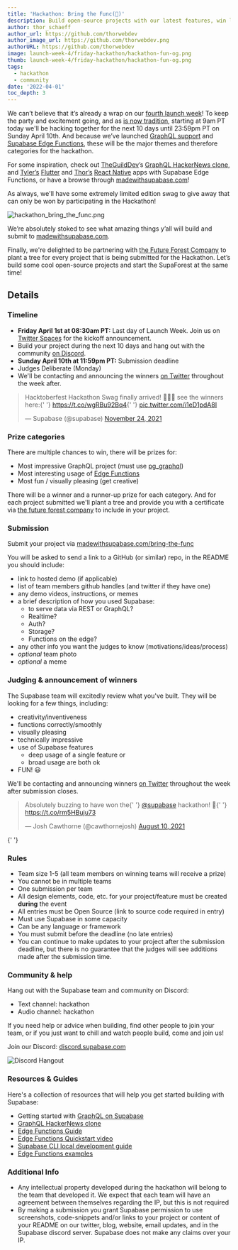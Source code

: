 ```yaml
---
title: 'Hackathon: Bring the Func(🕺)'
description: Build open-source projects with our latest features, win limited edition swag and plant a tree!
author: thor_schaeff
author_url: https://github.com/thorwebdev
author_image_url: https://github.com/thorwebdev.png
authorURL: https://github.com/thorwebdev
image: launch-week-4/friday-hackathon/hackathon-fun-og.png
thumb: launch-week-4/friday-hackathon/hackathon-fun-og.png
tags:
  - hackathon
  - community
date: '2022-04-01'
toc_depth: 3
---
```


We can’t believe that it’s already a wrap on our [fourth launch week](https://supabase.com/blog/2022/03/25/supabase-launch-week-four)! To keep the party and excitement going, and as [is now tradition](https://supabase.com/blog/2022/03/28/community-day#launch-week-iv---what-to-expect), starting at 9am PT today we'll be hacking together for the next 10 days until 23:59pm PT on Sunday April 10th. And because we’ve launched [GraphQL support](https://supabase.com/blog/2022/03/29/graphql-now-available) and [Supabase Edge Functions](https://supabase.com/blog/2022/03/30/supabase-enterprise), these will be the major themes and therefore categories for the hackathon.

For some inspiration, check out [TheGuildDev](https://twitter.com/TheGuildDev)’s [GraphQL HackerNews clone](https://supabase-graphql-example.vercel.app/), and [Tyler’s](https://twitter.com/dshukertjr) [Flutter](https://github.com/supabase-community/flutter-stripe-payments-with-supabase-functions) and [Thor’s](https://twitter.com/thorwebdev) [React Native](https://github.com/supabase-community/expo-stripe-payments-with-supabase-functions) apps with Supabase Edge Functions, or have a browse through [madewithsupabase.com](http://madewithsupabase.com)!

As always, we'll have some extremely limited edition swag to give away that can only be won by participating in the Hackathon!

![hackathon_bring_the_func.png](/images/blog/launch-week-4/friday-hackathon/hackathon_bring_the_func.png)

We’re absolutely stoked to see what amazing things y’all will build and submit to [madewithsupabase.com](https://www.madewithsupabase.com/bring-the-func).

Finally, we're delighted to be partnering with [the Future Forest Company](https://thefutureforestcompany.com/) to plant a tree for every project that is being submitted for the Hackathon. Let’s build some cool open-source projects and start the SupaForest at the same time!

## Details

### Timeline

- **Friday April 1st at 08:30am PT:** Last day of Launch Week. Join us on [Twitter Spaces](https://twitter.com/i/spaces/1BdxYwWBzeDGX) for the kickoff announcement.
- Build your project during the next 10 days and hang out with the community [on Discord](https://discord.gg/bnncdqgBSS).
- **Sunday April 10th at 11:59pm PT:** Submission deadline
- Judges Deliberate (Monday)
- We'll be contacting and announcing the winners [on Twitter](https://twitter.com/supabase) throughout the week after.

<blockquote class="twitter-tweet" data-theme="dark">
  <p lang="en" dir="ltr">
    Hacktoberfest Hackathon Swag finally arrived! 🥇🥈🥨 see the winners here:{' '}
    <a href="https://t.co/wgRBu92Bq4">https://t.co/wgRBu92Bq4</a>{' '}
    <a href="https://t.co/i1eD1pdA8I">pic.twitter.com/i1eD1pdA8I</a>
  </p>
  &mdash; Supabase (@supabase) <a href="https://twitter.com/supabase/status/1463355998928736262?ref_src=twsrc%5Etfw">November 24, 2021</a>
</blockquote> <script async src="https://platform.twitter.com/widgets.js" charset="utf-8"></script>

### Prize categories

There are multiple chances to win, there will be prizes for:

- Most impressive GraphQL project (must use [pg_graphql](https://supabase.com/blog/2022/03/29/graphql-now-available#getting-started))
- Most interesting usage of [Edge Functions]()
- Most fun / visually pleasing (get creative)

There will be a winner and a runner-up prize for each category. And for each project submitted we'll plant a tree and provide you with a certificate via [the future forest company](https://thefutureforestcompany.com/) to include in your project.

### Submission

Submit your project via [madewithsupabase.com/bring-the-func](https://www.madewithsupabase.com/bring-the-func)

You will be asked to send a link to a GitHub (or similar) repo, in the README you should include:

- link to hosted demo (if applicable)
- list of team members github handles (and twitter if they have one)
- any demo videos, instructions, or memes
- a brief description of how you used Supabase:
  - to serve data via REST or GraphQL?
  - Realtime?
  - Auth?
  - Storage?
  - Functions on the edge?
- any other info you want the judges to know (motivations/ideas/process)
- _optional_ team photo
- _optional_ a meme

### Judging & announcement of winners

The Supabase team will excitedly review what you've built. They will be looking for a few things, including:

- creativity/inventiveness
- functions correctly/smoothly
- visually pleasing
- technically impressive
- use of Supabase features
  - deep usage of a single feature or
  - broad usage are both ok
- FUN! 😃

We'll be contacting and announcing winners [on Twitter](https://twitter.com/supabase) throughout the week after submission closes.

<blockquote class="twitter-tweet" data-dnt="true" data-theme="dark">
  <p lang="en" dir="ltr">
    Absolutely buzzing to have won the{' '}
    <a href="https://twitter.com/supabase?ref_src=twsrc%5Etfw">@supabase</a> hackathon! 🥳{' '}
    <a href="https://t.co/rm5HBuju73">https://t.co/rm5HBuju73</a>
  </p>
  &mdash; Josh Cawthorne (@cawthornejosh) <a href="https://twitter.com/cawthornejosh/status/1424985377136390183?ref_src=twsrc%5Etfw">August 10, 2021</a>
</blockquote> <script async src="https://platform.twitter.com/widgets.js" charset="utf-8"></script>{' '}

### Rules

- Team size 1-5 (all team members on winning teams will receive a prize)
- You cannot be in multiple teams
- One submission per team
- All design elements, code, etc. for your project/feature must be created **during** the event
- All entries must be Open Source (link to source code required in entry)
- Must use Supabase in some capacity
- Can be any language or framework
- You must submit before the deadline (no late entries)
- You can continue to make updates to your project after the submission deadline, but there is no guarantee that the judges will see additions made after the submission time.

### Community & help

Hang out with the Supabase team and community on Discord:

- Text channel: hackathon
- Audio channel: hackathon

If you need help or advice when building, find other people to join your team, or if you just want to chill and watch people build, come and join us!

Join our Discord: [discord.supabase.com](https://discord.supabase.com)

![Discord Hangout](/images/blog/hackathon/community.png)

### Resources & Guides

Here's a collection of resources that will help you get started building with Supabase:

- Getting started with [GraphQL on Supabase](https://supabase.com/blog/2022/03/29/graphql-now-available#getting-started)
- [GraphQL HackerNews clone](https://supabase-graphql-example.vercel.app/)
- [Edge Functions Guide](https://supabase.com/docs/guides/functions)
- [Edge Functions Quickstart video](https://youtu.be/rzglqRdZUQE)
- [Supabase CLI local development guide](https://supabase.com/docs/guides/local-development)
- [Edge Functions examples](https://github.com/supabase/supabase/tree/master/examples/edge-functions)

### Additional Info

- Any intellectual property developed during the hackathon will belong to the team that developed it. We expect that each team will have an agreement between themselves regarding the IP, but this is not required
- By making a submission you grant Supabase permission to use screenshots, code-snippets and/or links to your project or content of your README on our twitter, blog, website, email updates, and in the Supabase discord server. Supabase does not make any claims over your IP.
